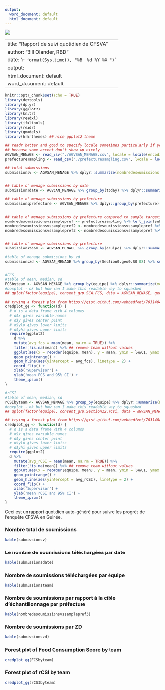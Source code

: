 ```yaml
---
output:
  word_document: default
  html_document: default
---
```


![](./brand.gif)

---
title: "Rapport de suivi quotidien de CFSVA"
author: "Bill Olander, RBD"
date: '`r format(Sys.time(), "%B  %d %Y %X ")`'
output:
  html_document: default
  word_document: default
---

```r
knitr::opts_chunk$set(echo = TRUE)
library(devtools)
library(dplyr)
library(ggplot2)
library(knitr)
library(readxl)
library(ifultools)
library(readr)
library(gmodels)
library(hrbrthemes) ## nice ggplot2 theme

## readr better and good to specify locale sometimes particularly if you share with Linux/Mac user
## because some accent don't show up nicely
AGVSAN_MENAGE <- read_csv("./AGVSAN_MENAGE.csv", locale = locale(encoding = "ISO-8859-1"))
prefecturesampling <- read_csv("./prefecturesampling.csv", locale = locale(encoding = "ISO-8859-1"))

## total submissions
submissionsv <- AGVSAN_MENAGE %>% dplyr::summarize(nombredesoumissions = n())


## table of menage submissions by date
submissionsdate <- AGVSAN_MENAGE %>% group_by(today) %>% dplyr::summarize(nombredesoumissions = n()) %>% arrange(today)

## table of menage submissions by prefecture 
submissionsprefecture <- AGVSAN_MENAGE %>% dplyr::group_by(prefecture) %>% dplyr::summarize(nombredesoumissions = n()) %>% arrange(nombredesoumissions)


## table of menage submissions by prefecture compared to sample targets
nombredesoumissionsvssamplepref <- prefecturesampling %>% left_join(submissionsprefecture, by = "prefecture") %>% select(-X1)
nombredesoumissionsvssamplepref2 <- nombredesoumissionsvssamplepref %>% filter(prefecture != "Conakry") %>% group_by(prefecture) %>% dplyr::summarize("percentcomplet" = (nombredesoumissions / `Nombre de menages a enqueter`) * 100) %>% mutate(percentcomplet = round(percentcomplet, 0))
nombredesoumissionsvssamplepref3 <- nombredesoumissionsvssamplepref %>% left_join(nombredesoumissionsvssamplepref2, by = "prefecture") 


## table of menage submissions by prefecture 
submissionsteam <- AGVSAN_MENAGE %>% group_by(equipe) %>% dplyr::summarize(nombredesoumissions = n()) %>% arrange(nombredesoumissions)

#table of menage submissions by zd
submissionszd <- AGVSAN_MENAGE %>% group_by(Section0.geo0.S0.08) %>% summarize(nombredesoumissions = n()) %>% arrange(nombredesoumissions)


#FCS
#table of mean, median, sd
FCSbyteam <- AGVSAN_MENAGE %>% group_by(equipe) %>% dplyr::summarize(mean = ci(consent_grp.SCA.FCS)[1], lowCI = ci(consent_grp.SCA.FCS)[2], hiCI = ci(consent_grp.SCA.FCS)[3], sd = ci(consent_grp.SCA.FCS)[4]) %>% arrange(mean)
#boxplot - ok but how can I make this readable way to squashed 
## qplot(factor(equipe), consent_grp.SCA.FCS, data = AGVSAN_MENAGE, geom = "boxplot", xlab = "team", ylab = "FCS" )

## trying a forest plot from https://gist.github.com/webbedfeet/7031404fc3f500f6258e - hey it works but how do i order y by mean values?
credplot_gg <- function(d) {
  # d is a data frame with 4 columns
  # d$x gives variable names
  # d$y gives center point
  # d$ylo gives lower limits
  # d$yhi gives upper limits
  require(ggplot2)
    d %>%
    mutate(avg_fcs = mean(mean, na.rm = TRUE)) %>%
    filter(!is.na(mean)) %>% ## remove team without values
    ggplot(aes(x = reorder(equipe, mean), y = mean, ymin = lowCI, ymax = hiCI)) +
    geom_pointrange() +
    geom_hline(aes(yintercept = avg_fcs), linetype = 2) +
    coord_flip() +
    xlab('Supervisor') +
    ylab('mean FCS and 95% CI') +
    theme_ipsum()
}

#rCSI
#table of mean, median, sd
rCSIbyteam <- AGVSAN_MENAGE %>% group_by(equipe) %>% dplyr::summarize(mean = ci(consent_grp.Section12.rcsi)[1], lowCI = ci(consent_grp.Section12.rcsi)[2], hiCI = ci(consent_grp.Section12.rcsi)[3], sd = ci(consent_grp.Section12.rcsi)[4]) %>% arrange(mean)
#boxplot - ok but how can I make this readable way to squashed 
## qplot(factor(equipe), consent_grp.Section12.rcsi, data = AGVSAN_MENAGE, geom = "boxplot", xlab = "team", ylab = "rCSI" )

## trying a forest plot from https://gist.github.com/webbedfeet/7031404fc3f500f6258e - hey it works but how do i order y by mean values?
credplot_gg <- function(d) {
  # d is a data frame with 4 columns
  # d$x gives variable names
  # d$y gives center point
  # d$ylo gives lower limits
  # d$yhi gives upper limits
  require(ggplot2)
  d %>%
    mutate(avg_rCSI = mean(mean, na.rm = TRUE)) %>%
    filter(!is.na(mean)) %>% ## remove team without values
    ggplot(aes(x = reorder(equipe, mean), y = mean, ymin = lowCI, ymax = hiCI)) +
    geom_pointrange() +
    geom_hline(aes(yintercept = avg_rCSI), linetype = 2) +
    coord_flip() +
    xlab('Supervisor') +
    ylab('mean rCSI and 95% CI') +
    theme_ipsum()
}

```

Ceci est un rapport quotidien auto-généré pour suivre les progrès de l'enquête CFSVA en Guinée.

### Nombre total de soumissions

```r
kable(submissionsv)
```


### Le nombre de soumissions téléchargées par date

```r
kable(submissionsdate)
```

### Nombre de soumissions téléchargées par équipe

```r
kable(submissionsteam)
```

### Nombre de soumissions par rapport à la cible d'échantillonnage par préfecture

```r
kable(nombredesoumissionsvssamplepref3)
```

### Nombre de soumissions par ZD

```r
kable(submissionszd)
```


### Forest plot of Food Consumption Score by team
```r
credplot_gg(FCSbyteam)
```

### Forest plot of rCSI by team
```r
credplot_gg(rCSIbyteam)
```

